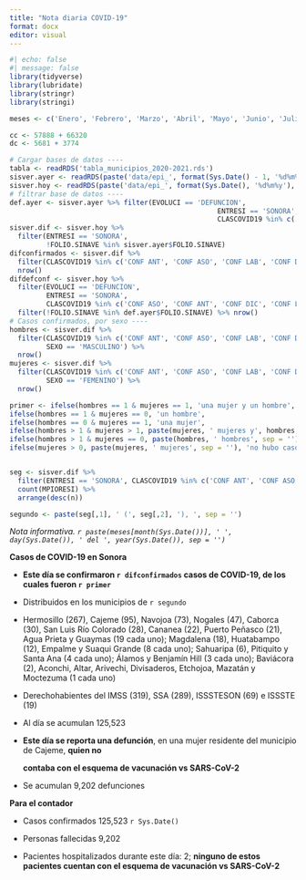 ```yaml
---
title: "Nota diaria COVID-19"
format: docx
editor: visual
---
```


```r
#| echo: false
#| message: false
library(tidyverse)
library(lubridate)
library(stringr)
library(stringi)

meses <- c('Enero', 'Febrero', 'Marzo', 'Abril', 'Mayo', 'Junio', 'Julio', 'Agosto', 'Septiembre', 'Octubre', 'Noviembre', 'Diciembre')

cc <- 57888 + 66320
dc <- 5681 + 3774

# Cargar bases de datos ----
tabla <- readRDS('tabla_municipios_2020-2021.rds')
sisver.ayer <- readRDS(paste('data/epi_', format(Sys.Date() - 1, '%d%m%y'), '.rds', sep = '')) %>% mutate(MPIORESI = str_to_title(MPIORESI, locale = 'es'))
sisver.hoy <- readRDS(paste('data/epi_', format(Sys.Date(), '%d%m%y'), '.rds', sep = '')) %>% mutate(MPIORESI = str_to_title(MPIORESI, locale = 'es'))
# filtrar base de datos ----
def.ayer <- sisver.ayer %>% filter(EVOLUCI == 'DEFUNCION', 
                                                   ENTRESI == 'SONORA',
                                                   CLASCOVID19 %in% c('CONF ASO', 'CONF ANT', 'CONF DIC', 'CONF LAB'))
sisver.dif <- sisver.hoy %>%
  filter(ENTRESI == 'SONORA', 
         !FOLIO.SINAVE %in% sisver.ayer$FOLIO.SINAVE)
difconfirmados <- sisver.dif %>%
  filter(CLASCOVID19 %in% c('CONF ANT', 'CONF ASO', 'CONF LAB', 'CONF DIC')) %>%
  nrow()
difdefconf <- sisver.hoy %>%
  filter(EVOLUCI == 'DEFUNCION', 
         ENTRESI == 'SONORA',
         CLASCOVID19 %in% c('CONF ASO', 'CONF ANT', 'CONF DIC', 'CONF LAB')) %>%
  filter(!FOLIO.SINAVE %in% def.ayer$FOLIO.SINAVE) %>% nrow()
# Casos confirmados, por sexo ----
hombres <- sisver.dif %>%
  filter(CLASCOVID19 %in% c('CONF ANT', 'CONF ASO', 'CONF LAB', 'CONF DIC'),
         SEXO == 'MASCULINO') %>%
  nrow()
mujeres <- sisver.dif %>%
  filter(CLASCOVID19 %in% c('CONF ANT', 'CONF ASO', 'CONF LAB', 'CONF DIC'),
         SEXO == 'FEMENINO') %>%
  nrow()

primer <- ifelse(hombres == 1 & mujeres == 1, 'una mujer y un hombre',
ifelse(hombres == 1 & mujeres == 0, 'un hombre',
ifelse(hombres == 0 & mujeres == 1, 'una mujer',
ifelse(hombres > 1 & mujeres > 1, paste(mujeres, ' mujeres y', hombres, ' hombres', sep = ''),
ifelse(hombres > 1 & mujeres == 0, paste(hombres, ' hombres', sep = ''),
ifelse(mujeres > 0, paste(mujeres, ' mujeres', sep = ''), 'no hubo casos'))))))


seg <- sisver.dif %>%
  filter(ENTRESI == 'SONORA', CLASCOVID19 %in% c('CONF ANT', 'CONF ASO', 'CONF DIC', 'CONF LAB')) %>%
  count(MPIORESI) %>%
  arrange(desc(n))

segundo <- paste(seg[,1], ' (', seg[,2], '), ', sep = '')


```

*Nota informativa. `r paste(meses[month(Sys.Date())], ' ', day(Sys.Date()), ' del ', year(Sys.Date()), sep = '')`*

**Casos de COVID-19 en Sonora**

-   **Este día se confirmaron `r difconfirmados` casos de COVID-19, de los cuales fueron `r primer`**

-   Distribuidos en los municipios de `r segundo`

-   Hermosillo (267), Cajeme (95), Navojoa (73), Nogales (47), Caborca (30), San Luis Río Colorado (28), Cananea (22), Puerto Peñasco (21), Agua Prieta y Guaymas (19 cada uno); Magdalena (18), Huatabampo (12), Empalme y Suaqui Grande (8 cada uno); Sahuaripa (6), Pitiquito y Santa Ana (4 cada uno); Álamos y Benjamín Hill (3 cada uno); Baviácora (2), Aconchi, Altar, Arivechi, Divisaderos, Etchojoa, Mazatán y Moctezuma (1 cada uno)

-   Derechohabientes del IMSS (319), SSA (289), ISSSTESON (69) e ISSSTE (19)

-   Al día se acumulan 125,523

-   **Este día se reporta una defunción**, en una mujer residente del municipio de Cajeme, **quien no**

    **contaba con el esquema de vacunación vs SARS-CoV-2**

-   Se acumulan 9,202 defunciones

**Para el contador**

-   Casos confirmados 125,523 `r Sys.Date()`

-   Personas fallecidas 9,202

-   Pacientes hospitalizados durante este día: 2; **ninguno de estos pacientes cuentan con el esquema de vacunación vs SARS-CoV-2**
